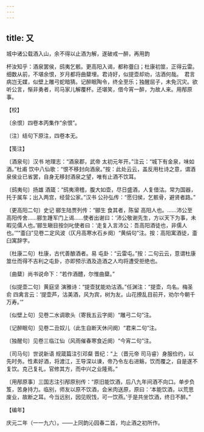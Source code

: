 ```yaml
---
---
---
```

title: 又
---



城中诸公载酒入山，余不得以止酒为解，遂破戒一醉，再用韵





杯汝知乎：酒泉罢侯，鸱夷乞骸。更高阳入谒，都称虀臼；杜康初筮，正得云雷。细数从前，不堪余恨，岁月都将曲糵埋。君诗好，似提壶却劝，沽酒何哉。　君言病岂无媒，似壁上雕弓蛇暗猜。记醉眠陶令，终全至乐；独醒屈子，未免沉灾。欲听公言，惭非勇者，司马家儿解覆杯。还堪笑，借今宵一醉，为故人来。用邴原事。





【校】


〔余恨〕四卷本丙集作“余恨”。

〔注〕结句下原注，四卷本无。





【笺注】


〔酒泉句〕汉书 地理志：“酒泉郡，武帝 太初元年开。”注云：“城下有金泉，味如酒。”杜甫 饮中八仙歌：“恨不移封向酒泉。”按：此处云云，盖反用杜诗之意，谓酒泉侯业已省罢，自身无移封酒泉之望，唯有止酒不饮耳。

〔鸱夷句〕扬雄 酒箴：“鸱夷滑稽，腹大如壶，尽日盛酒，人复借沽。常为国器，托于属车；出入两宫，经营公家。”汉书 公孙弘传：“愿归侯，乞骸骨，避贤者路。”

〔更高阳二句〕史记 郦生陆贾列传：“郦生 食其者，陈留 高阳人也。……沛公至高阳传舍……郦生踵军门上谒……使者出谢曰：‘沛公敬谢先生，方以天下为事，未暇见儒人也。’郦生瞋目按剑叱使者曰：‘走复入言沛公：吾高阳酒徒也，非儒人也。’”“齑臼”见卷二定风波（仄月高寒水石乡阕）“黄绢句”注。按：高阳寓酒徒，齑臼寓辞字。

〔杜康二句〕杜康，古代善酿酒者。易 屯卦：“云雷屯。”按：二句云云，意谓杜康筮仕而得不吉利之屯卦，亦即预示酒及造酒之人均将遭受拒绝也。

〔曲糵〕尚书说命下：“若作酒醴，尔惟曲糵。”

〔似提壶二句〕黄庭坚 演雅诗：“提壶犹能劝沽酒。”任渊注：“提壶，鸟名。梅圣俞 四禽言云：‘提壶芦，沽美酒，风为宾，树为友。山花撩乱目前开，劝尔今朝千万寿。’”

〔似壁上句〕见卷二水调歌头（寄我五云字阕）“雕弓二句”注。

〔记醉眠句〕见卷二丑奴儿（此生自断天休问阕）“君来二句”注。

〔独醒句〕见卷三临江仙（风雨催春寒食近阕）“今宵二句”注。

〔司马句〕世说新语 规箴篇注引邓粲 晋纪：“上（晋元帝 司马睿）身服俭约，以先时务。性素好酒，将渡江，王导深以谏，帝乃令左右进觞，饮而覆之，自是遂不复饮。克己复礼，官修其方，而中兴之业隆焉。”

〔用邴原事〕三国志注引邴原别传：“原旧能饮酒，后八九年间酒不向口。单步负笈，苦身持力。临别，师友以原不饮酒，会米肉送原，原曰：‘本能饮酒，以荒思废业，故断之耳。今当远别，因见贶饯，可一饮燕。’于是共坐饮酒，终日不醉。”





【编年】


庆元二年（一一九六）。——上同韵沁园春二首，均止酒之初所作。